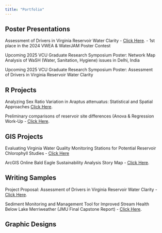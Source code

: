 ```yaml
---
title: "Portfolio"
---
```


## Poster Presentations

Assessment of Drivers in Virginia Reservoir Water Clarity - <a href="Poster.pdf" target="_blank">Click Here</a>.
- 1st place in the 2024 VWEA & WaterJAM Poster Contest

Upcoming 2025 VCU Graduate Research Symposium Poster: Network Map Analysis of WaSH (Water, Sanitation, Hygiene) issues in Delhi, India 

Upcoming 2025 VCU Graduate Research Symposium Poster: Assessment of Drivers in Virginia Reservoir Water Clarity

## R Projects

Analyzing Sex Ratio Variation in Araptus attenuatus: Statistical and Spatial Approaches <a href="https://barnettj8.github.io/ENVS-543/Markdown/Barnett_FinalWritten.html" target="_blank">Click Here</a>.

Preliminary comparisons of reservoir site differences (Anova & Regression Work-Up - <a href=" https://barnettj8.github.io/ENVS-543/Markdown/Thesis_ANOVA.html" target="_blank">Click Here</a>.

## GIS Projects

Evaluating Virginia Water Quality Monitoring Stations for Potential Reservoir Chlorophyll Studies - <a href="GISPaper.pdf" target="_blank">Click Here</a>

ArcGIS Online Bald Eagle Sustainability Analysis Story Map - <a href="https://storymaps.arcgis.com/stories/e1f8cc9297ba47668ac7c00dda5ebb67" target="_blank">Click Here</a>.

## Writing Samples

Project Proposal: Assessment of Drivers in Virginia Reservoir Water Clarity - <a href="Proposal.pdf" target="_blank">Click Here</a>.

Sediment Monitoring and Management Tool for Improved Stream Health Below Lake Merriweather (JMU Final Capstone Report) - <a href="Capstone.pdf" target="_blank">Click Here</a>. 

## Graphic Designs




